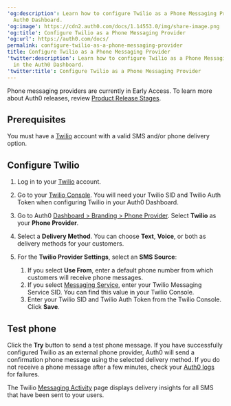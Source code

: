 ---
'og:description': Learn how to configure Twilio as a Phone Messaging Provider in the
  Auth0 Dashboard.
'og:image': https://cdn2.auth0.com/docs/1.14553.0/img/share-image.png
'og:title': Configure Twilio as a Phone Messaging Provider
'og:url': https://auth0.com/docs/
permalink: configure-twilio-as-a-phone-messaging-provider
title: Configure Twilio as a Phone Messaging Provider
'twitter:description': Learn how to configure Twilio as a Phone Messaging Provider
  in the Auth0 Dashboard.
'twitter:title': Configure Twilio as a Phone Messaging Provider
---
<Callout icon="file-lines" color="#0EA5E9" iconType="regular">

Phone messaging providers are currently in Early Access. To learn more about Auth0 releases, review [Product Release Stages](/docs/troubleshoot/product-lifecycle/product-release-stages).

</Callout>

## Prerequisites

You must have a [Twilio](https://twilio.com/) account with a valid SMS and/or phone delivery option.

## Configure Twilio

1. Log in to your [Twilio](https://www.twilio.com/login) account.
2. Go to your [Twilio Console](https://console.twilio.com/). You will need your Twilio SID and Twilio Auth Token when configuring Twilio in your Auth0 Dashboard.
3. Go to Auth0 [Dashboard > Branding > Phone Provider](https://manage.auth0.com/#/branding/phone/provider). Select **Twilio** as your **Phone Provider**.
4. Select a **Delivery Method**. You can choose **Text**, **Voice**, or both as delivery methods for your customers.
5. For the **Twilio Provider Settings**, select an **SMS Source**:

   1. If you select **Use From**, enter a default phone number from which customers will receive phone messages.
   2. If you select [Messaging Service](https://www.twilio.com/docs/messaging/services), enter your Twilio Messaging Service SID. You can find this value in your Twilio Console.
   3. Enter your Twilio SID and Twilio Auth Token from the Twilio Console. Click **Save**.

## Test phone

Click the **Try** button to send a test phone message. If you have successfully configured Twilio as an external phone provider, Auth0 will send a confirmation phone message using the selected delivery method. If you do not receive a phone message after a few minutes, check your [Auth0 logs](https://manage.auth0.com/#/logs) for failures.

The Twilio [Messaging Activity](https://console.twilio.com/us1/develop/sms/overview) page displays delivery insights for all SMS that have been sent to your users.